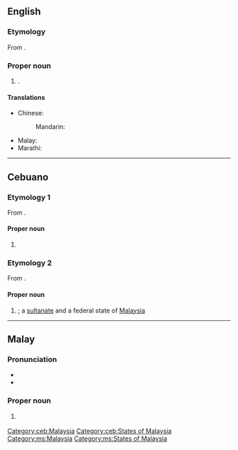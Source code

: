 ==English==
{{wikipedia}}

===Etymology===
From {{der|en|ms|Pahang}}.

===Proper noun===
{{en-proper noun}}

# {{place|en|state|in western|c/Malaysia|capital=Kuantan}}.

====Translations====
{{trans-top|state in Malaysia}}
* Chinese:
*: Mandarin: {{t+|cmn|彭亨|tr=Pénghēng}}
{{trans-mid}}
* Malay: {{t|ms|Pahang}}
* Marathi: {{t|mr|पाहांग}}
{{trans-bottom}}

----

==Cebuano==

===Etymology 1===
From {{m|ceb|pahang}}.

====Proper noun====
{{head|ceb|proper noun}}

# {{surname|ceb|A=a|from=Cebuano}}

===Etymology 2===
From {{der|ceb|ms|Pahang}}.

====Proper noun====
{{head|ceb|proper noun}}

# {{l|en|Pahang}}; a [[sultanate]] and a federal state of [[Malaysia]]

[[Category:ceb:Malaysia]]
[[Category:ceb:States of Malaysia]]

----

==Malay==
{{wikipedia|lang=ms}}

===Pronunciation===
* {{IPA|ms|/pahaŋ/}}
* {{rhymes|ms|ahaŋ|haŋ|aŋ}}

===Proper noun===
{{ms-proper noun|j=ڤهڠ}}

# {{l|en|Pahang}} {{qualifier|state in Malaysia}}

[[Category:ms:Malaysia]]
[[Category:ms:States of Malaysia]]